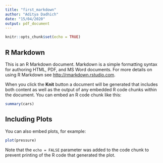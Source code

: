 ```yaml
---
title: "first_markdown"
author: "Aditya Dadhich"
date: "15/04/2020"
output: pdf_document
---
```


```r
knitr::opts_chunk$set(echo = TRUE)
```

## R Markdown

This is an R Markdown document. Markdown is a simple formatting syntax for authoring HTML, PDF, and MS Word documents. For more details on using R Markdown see <http://rmarkdown.rstudio.com>.

When you click the **Knit** button a document will be generated that includes both content as well as the output of any embedded R code chunks within the document. You can embed an R code chunk like this:

```r
summary(cars)
```

## Including Plots
You can also embed plots, for example:
```r
plot(pressure)
```

Note that the `echo = FALSE` parameter was added to the code chunk to prevent printing of the R code that generated the plot.
